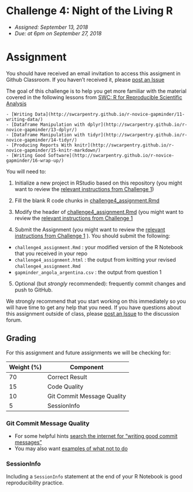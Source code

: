 # Challenge 4: Night of the Living R
- *Assigned: September 13, 2018*
- *Due: at 6pm on September 27, 2018*

# Assignment
You should have received an email invitation to access this assigment in Github Classroom.  If you haven't received it, please [post an Issue](https://github.com/IBIEM/community/issues)

The goal of this challenge is to help you get more familiar with the material covered in the following lessons from [SWC: R for Reproducible Scientific Analysis](http://swcarpentry.github.io/r-novice-gapminder/)


    - [Writing Data](http://swcarpentry.github.io/r-novice-gapminder/11-writing-data/)
    - [Dataframe Manipulation with dplyr](http://swcarpentry.github.io/r-novice-gapminder/13-dplyr/)
    - [Dataframe Manipulation with tidyr](http://swcarpentry.github.io/r-novice-gapminder/14-tidyr/)
    - [Producing Reports With knitr](http://swcarpentry.github.io/r-novice-gapminder/15-knitr-markdown/)
    - [Writing Good Software](http://swcarpentry.github.io/r-novice-gapminder/16-wrap-up/)

You will need to:

1. Initialize a new project in RStudio based on this repository (you might want to review the [relevant instructions from Challenge 1](https://github.com/IBIEM/challenge_1/blob/master/README.Rmd#initialize-a-new-project))

2. Fill the blank R code chunks in [challenge4_assignment.Rmd](challenge4_assignment.Rmd)

3. Modify the header of [challenge4_assignment.Rmd](challenge4_assignment.Rmd) (you might want to review the [relevant instructions from Challenge 1](https://github.com/IBIEM/challenge_1/blob/master/README.Rmd#modify-the-header)

4. Submit the Assignment (you might want to review the [relevant instructions from Challenge 1](https://github.com/IBIEM/challenge_1/blob/master/README.Rmd#submitting-the-assignment) ).  You should submit the following:
  - `challenge4_assignment.Rmd` : your modified version of the R Notebook that you received in your repo
  - `challenge4_assignment.html` : the output from knitting your revised `challenge4_assignment.Rmd`
  - `gapminder_angola_argentina.csv` : the output from question 1

5. Optional (but *strongly* recommended): frequently commit changes and push to GitHub.

We strongly recommend that you start working on this immediately so you will have time to get any help that you need.  If you have questions about this assignment outside of class, please [post an Issue](https://github.com/IBIEM/community/issues) to the discussion forum.


## Grading
For this assignment and future assignments we will be checking for:

| Weight (%) | Component                  |
|------------|----------------------------|
|         70 | Correct Result             |
|         15 | Code Quality               |
|         10 | Git Commit Message Quality |
|          5 | SessionInfo                |


### Git Commit Message Quality
  - For some helpful hints [search the internet for "writing good commit messages"](https://duckduckgo.com/?q=writing+good+commit+messages)
  - You may also want [examples of what not to do](https://xkcd.com/1296/)

### SessionInfo
Including a `SessionInfo` statement at the end of your R Notebook is good reproducibility practice.

